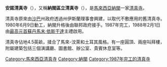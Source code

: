{{Infobox religious building
| religious_affiliation = [[伊斯蘭教|伊斯蘭教]]
|name=安諾清真寺（納閩區立清真寺）<br/>''Masjid Jamek An-Nur, Labuan (Masjid Negeri)''
|building_name=
|image=An'Nur Jamek Mosque, Labuan.jpg
|caption= 
|location={{Flag|Malaysia}}[[納閩|納閩]]
|tradition=[[遜尼派|遜尼派]]（[[沙斐儀學派|沙斐儀學派]]）
|coordinates={{coord|5.283394|115.247546|type:landmark_region:MY|display=inline,title}}
|rite=
|province=
|region=[[東馬來西亞|東馬來西亞]]
|state=[[納閩|納閩]]
|district=
|consecration_year=1988
|status=[[清真寺|清真寺]]
|leadership= 
|website=
|architect=
|architecture_type=清真寺
|architecture_style=現代伊斯蘭
|facade_direction=
|year_completed=1988年2月1日
|construction_cost=
|capacity= 
|length=
|width=
|width_nave=
|height_max=
|dome_quantity= 1
|dome_height_outer= 
|dome_height_inner=
|dome_dia_outer= 
|dome_dia_inner=
|minaret_quantity=2 
|minaret_height= 
|spire_quantity=
|spire_height=
|materials= 
}}

'''安諾清真寺'''（{{lang-ms|Masjid Jamek An-Nur}}），又稱'''納閩區立清真寺'''（{{lang|ms|Masjid Negeri Wilayah Persekutuan Labuan}}），是[[馬來西亞|馬來西亞]][[納閩|納閩]]一家[[清真寺|清真寺]]。

清真寺原來由[[沙巴|沙巴]]州政府透過州伊斯蘭理事會興建，以取代不敷應用的舊清真寺。1980年6月9日動工，納閩升格後由聯邦政府接手。1987年完工，1988年2月1日由[[最高元首|最高元首]][[蘇丹馬末·依斯干達|蘇丹馬末·依斯干達]]主禮啟用。

清真寺佔地4.5英畝，揉合了馬來-汶萊和土耳其風格。有一座圓頂、兩座叫拜樓，附屬建築包括三個演講廳、圖書館、辦公室、貴賓休息室等。


{{馬來西亞清真寺}}


[[Category:馬來西亞清真寺|Category:馬來西亞清真寺]]
[[Category:納閩|Category:納閩]]
[[Category:1987年完工的清真寺|Category:1987年完工的清真寺]]